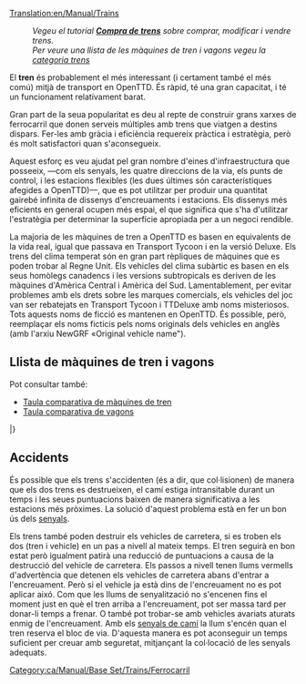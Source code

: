 [[Translation:en/Manual/Trains]]
{{ca/Taula de contingut}}
:''Vegeu el tutorial '''[[ca/Manual/Compra de trens|Compra de trens]]''' sobre comprar, modificar i vendre trens.''
:''Per veure una llista de les màquines de tren i vagons vegeu la [[:Category:ca/Trens|categoria trens]]''

El '''tren''' és probablement el més interessant (i certament també el més comú) mitjà de transport en OpenTTD. És ràpid, té una gran capacitat, i té un funcionament relativament barat.

Gran part de la seua popularitat es deu al repte de construir grans xarxes de ferrocarril que donen serveis múltiples amb trens que viatgen a destins dispars. Fer-les amb gràcia i eficiència requereix pràctica i estratègia, però és molt satisfactori quan s'aconsegueix.

Aquest esforç es veu ajudat pel gran nombre d'eines d'infraestructura que posseeix, —com els senyals, les quatre direccions de la via, els punts de control, i les estacions flexibles (les dues últimes són característiques afegides a OpenTTD)—, que es pot utilitzar per produir una quantitat gairebé infinita de dissenys d'encreuaments i estacions. Els dissenys més eficients en general ocupen més espai, el que significa que s'ha d'utilitzar l'estratègia per determinar la superfície apropiada per a un negoci rendible.

La majoria de les màquines de tren a OpenTTD es basen en equivalents de la vida real, igual que passava en Transport Tycoon i en la versió Deluxe. Els trens del clima temperat són en gran part rèpliques de màquines que es poden trobar al Regne Unit. Els vehicles del clima subàrtic es basen en els seus homòlegs canadencs i les versions subtropicals es deriven de les màquines d'Amèrica Central i Amèrica del Sud. Lamentablement, per evitar problemes amb els drets sobre les marques comercials, els vehicles del joc van ser rebatejats en Transport Tycoon i TTDeluxe amb noms misteriosos. Tots aquests noms de ficció es mantenen en OpenTTD. És possible, però, reemplaçar els noms ficticis pels noms originals dels vehicles en anglès (amb l'arxiu NewGRF «Original vehicle name").

==Llista de màquines de tren i vagons==
Pot consultar també:
* [[ca/Manual/Base Set/Trains/Comparació de trens|Taula comparativa de màquines de tren]]
* [[ca/Manual/Base Set/Trains/Comparació de vagons|Taula comparativa de vagons]]

{{ca/Manual/Taula de vehicles/Capçalera}}
{{en/Manual/VehicleTable/Header|Vapor}}
{{en/Manual/VehicleTable/Row|
*[[File:en/Manual/Base Set/Trains/Kirbypaultank.png|Locomotora Kirby Paul Tank]] [[ca/Manual/Base Set/Trains/Kirby Paul Tank|Kirby Paul Tank]]
*[[File:en/Manual/Base Set/Trains/Chaneyjubilee.png|Locomotora Chaney "Jubilee"]] [[ca/Chaney "Jubilee"|Chaney "Jubilee"]]
*[[File:en/Manual/Base Set/Trains/Ginzua4.png|Locomotora Ginzu "A4"]] [[ca/Ginzu "A4"|Ginzu "A4"]]
*[[File:en/Manual/Base Set/Trains/Sh8p.png|Locomotora SH "8P"]] [[ca/SH "8P"|SH "8P"]]
|
*[[File:en/Manual/Base Set/Trains/Wills280.png|Locomotora Wills 2-8-0]] [[ca/Wills 2-8-0|Wills 2-8-0]]
|
*[[File:en/Manual/Base Set/Trains/Wills280.png|Locomotora Wills 2-8-0]] [[ca/Wills 2-8-0|Wills 2-8-0]]
|
*[[File:en/Manual/Base Set/Trains/Powernautchoochoo.png|Locomotora Ploddyphut Choo-Choo]] [[ca/Ploddyphut Choo-Choo|Ploddyphut Choo-Choo]]
*[[File:en/Manual/Base Set/Trains/Ploddyphutchoochoo.png|Locomotora Powernaut Choo-Choo]] [[ca/Powernaut Choo-Choo|Powernaut Choo-Choo]]
*[[File:en/Manual/Base Set/Trains/Mightymoverchoochoo.png|Locomotora Might Mover Choo-Choo]] [[ca/Mightymover Choo-Choo|Mightymover Choo-Choo]]
}}
{{en/Manual/VehicleTable/Header|Dièsel}}
{{en/Manual/VehicleTable/Row|
*[[File:en/Manual/Base Set/Trains/Manleymoreldmu.png|Locomotora Manley-Morel DMU]] [[ca/Manley-Morel DMU|Manley-Morel DMU]]
*[[File:en/Manual/Base Set/Trains/Shhendry25.png|Locomotora SH/Hendry "25"]] [[ca/SH/Hendry "25"|SH/Hendry "25"]]
*[[File:en/Manual/Base Set/Trains/Floss47.png|Locomotora Floss "47"]] [[ca/Floss "47"|Floss "47"]]
*[[File:en/Manual/Base Set/Trains/Uu37.png|Locomotora UU "37"]] [[ca/UU "37"|UU "37"]]
*[[File:en/Manual/Base Set/Trains/Sh125.png|Locomotora SH "125"]] [[ca/SH "125"|SH "125"]]
*[[File:en/Manual/Base Set/Trains/Dash.png|Locomotora "Dash"]] [[ca/Dash|"Dash"]]
|
*[[File:en/Manual/Base Set/Trains/Mjs250.png|Locomotora MJS 250]] [[ca/MJS250|MJS250]]
*[[File:en/Manual/Base Set/Trains/Kelling3100.png|Locomotora Kelling 3100]] [[ca/Kelling 3100|Kelling 3100]]
*[[File:en/Manual/Base Set/Trains/Cs4000.png|Locomotora CS4000]] [[ca/CS4000|CS4000]]
*[[File:en/Manual/Base Set/Trains/Cs2400.png|Locomotora CS2400]] [[ca/CS2400|CS4000]]
*[[File:en/Manual/Base Set/Trains/Mjs1000.png|Locomotora MJS 1000]] [[ca/MJS 1000|MJS 1000]]
*[[File:en/Manual/Base Set/Trains/Centennial.png|Locomotora Centennial]] [[ca/Centennial|Centennial]]
*[[File:en/Manual/Base Set/Trains/Turnerturbo.png|Locomotora Turner Turbo]] [[ca/Turner Turbo|Turner Turbo]]
|
*[[File:en/Manual/Base Set/Trains/Mjs250.png|Locomotora MJS 250]] [[ca/MJS250|MJS250]]
*[[File:en/Manual/Base Set/Trains/Kelling3100.png|Locomotora Kelling 3100]] [[ca/Kelling 3100|Kelling 3100]]
*[[File:en/Manual/Base Set/Trains/Cs4000.png|Locomotora CS4000]] [[ca/CS4000|CS4000]]
*[[File:en/Manual/Base Set/Trains/Cs2400.png|Locomotora CS2400]] [[ca/CS2400|CS4000]]
*[[File:en/Manual/Base Set/Trains/Mjs1000.png|Locomotora MJS 1000]] [[ca/MJS 1000|MJS 1000]]
*[[File:en/Manual/Base Set/Trains/Centennial.png|Locomotora Centennial]] [[ca/Centennial|Centennial]]
*[[File:en/Manual/Base Set/Trains/Turnerturbo.png|Locomotora Turner Turbo]] [[ca/Turner Turbo|Turner Turbo]]
|
*[[File:en/Manual/Base Set/Trains/Ploddyphutdiesel.png|Locomotora Ploddyphut Diesel]] [[ca/Ploddyphut Diesel|Ploddyphut Diesel]]
*[[File:en/Manual/Base Set/Trains/Powernautdiesel.png|Locomotora Powernaut Diesel]] [[ca/Powernaut Diesel|Powernaut Diesel]]
}}
{{en/Manual/VehicleTable/Header|Elèctrica}}
{{en/Manual/VehicleTable/Row|
*[[File:en/Manual/Base Set/Trains/Sh30.png|Locomotora SH "30"]] [[ca/SH "30"|SH "30"]]
*[[File:en/Manual/Base Set/Trains/Sh40.png|Locomotora SH "40"]] [[ca/SH "40"|SH "40"]]
*[[File:en/Manual/Base Set/Trains/Tim.png|Locomotora "T.I.M"]] [[ca/T.I.M.|"T.I.M."]]
*[[File:en/Manual/Base Set/Trains/Asiastar.png|Locomotora "Asiastar"]] [[ca/AsiaStar|"AsiaStar"]]
|
Cap
|
Cap
|
Cap
}}
{{en/Manual/VehicleTable/Header|Monorail}}
{{en/Manual/VehicleTable/Row|
*[[File:en/Manual/Base Set/Trains/X2001.png|Locomotora monorail X2001]] [[ca/X2001|'X2001']]
*[[File:en/Manual/Base Set/Trains/Millenniumz1.png|Locomotora monorail Milennium 'Z1']] [[ca/Millennium Z1|'Millennium Z1']]
|
*[[File:en/Manual/Base Set/Trains/X2001.png|Locomotora monorail X2001]] [[ca/X2001|'X2001']]
*[[File:en/Manual/Base Set/Trains/Millenniumz1.png|Locomotora monorail Milennium 'Z1']] [[ca/Millennium Z1|'Millennium Z1']]
|
*[[File:en/Manual/Base Set/Trains/X2001.png|Locomotora monorail X2001]] [[ca/X2001|'X2001']]
*[[File:en/Manual/Base Set/Trains/Millenniumz1.png|Locomotora monorail Milennium 'Z1']] [[ca/Millennium Z1|'Millennium Z1']]
|
*[[File:en/Manual/Base Set/Trains/Wizzowowz99.png|Locomotora monorail Wizzowow 'Z99']] [[ca/Wizzowow Z99|Wizzowow Z99]]
}}
{{en/Manual/VehicleTable/Header|MagLev}}
{{en/Manual/VehicleTable/Row|
*[[File:en/Manual/Base Set/Trains/Lev1leviathan.png|Locomotora MagLev 1: Leviathan]] [[ca/Lev1 'Leviathan'|Lev1 'Leviathan']]
*[[File:en/Manual/Base Set/Trains/Lev2cyclops.png|Locomotora MagLev 2: Cyclops]] [[ca/Lev2 'Cyclops'|Lev2 'Cyclops']]
*[[File:en/Manual/Base Set/Trains/Lev3pegasus.png|Locomotora MagLev 3: Pegasus]] [[ca/Lev3 'Pegasus'|Lev3 'Pegasus']]
*[[File:en/Manual/Base Set/Trains/Lev4chimaerarhead.png|Locomotora MagLev 4: Chimaera (cap)]] [[ca/Lev4 'Chimaera'|Lev4 'Chimaera']]
|
*[[File:en/Manual/Base Set/Trains/Lev1leviathan.png|Locomotora MagLev 1: Leviathan]] [[ca/Lev1 'Leviathan'|Lev1 'Leviathan']]
*[[File:en/Manual/Base Set/Trains/Lev2cyclops.png|Locomotora MagLev 2: Cyclops]] [[ca/Lev2 'Cyclops'|Lev2 'Cyclops']]
*[[File:en/Manual/Base Set/Trains/Lev3pegasus.png|Locomotora MagLev 3: Pegasus]] [[ca/Lev3 'Pegasus'|Lev3 'Pegasus']]
*[[File:en/Manual/Base Set/Trains/Lev4chimaerarhead.png|Locomotora MagLev 4: Chimaera (cap)]] [[ca/Lev4 'Chimaera'|Lev4 'Chimaera']]
|
*[[File:en/Manual/Base Set/Trains/Lev1leviathan.png|Locomotora MagLev 1: Leviathan]] [[ca/Lev1 'Leviathan'|Lev1 'Leviathan']]
*[[File:en/Manual/Base Set/Trains/Lev2cyclops.png|Locomotora MagLev 2: Cyclops]] [[ca/Lev2 'Cyclops'|Lev2 'Cyclops']]
*[[File:en/Manual/Base Set/Trains/Lev3pegasus.png|Locomotora MagLev 3: Pegasus]] [[ca/Lev3 'Pegasus'|Lev3 'Pegasus']]
*[[File:en/Manual/Base Set/Trains/Lev4chimaerarhead.png|Locomotora MagLev 4: Chimaera (cap)]] [[ca/Lev4 'Chimaera'|Lev4 'Chimaera']]
|
*[[File:en/Manual/Base Set/Trains/Wizzowowrocketeer.png|Locomotora Wizzowow Rocketeer]] [[ca/Wizzowow Rocketeer|Wizzowow Rocketeer]]
}}
{{en/Manual/VehicleTable/Header|Vagons}}
{{en/Manual/VehicleTable/Row|
*[[File:en/Manual/Base Set/Trains/Passengercarriage.png|Vagó per Passatgers estàndard]] [[ca/Vagó per Passatgers|Vagó per Passatgers]]
*[[File:en/Manual/Base Set/Trains/Mailvan.png|Vagó per Correu estàndard]] [[ca/Vagó per Correu|Vagó per Correu]]
*[[File:en/Manual/Base Set/Trains/Coaltruck.png|Vagó per Carbó estàndard]] [[ca/Vagó per Carbó|Vagó per Carbó]]
*[[File:en/Manual/Base Set/Trains/Oiltanker.png|Tanc de Petroli estàndard]] [[ca/Tanc de Petroli|Tanc de Petroli]]
*[[File:en/Manual/Base Set/Trains/Livestockvan.png|Vagó per Bestiar estàndard]] [[ca/Vagó per Bestiar|Vagó per Bestiar]]
*[[File:en/Manual/Base Set/Trains/Goodsvan.png|Vagó de Mercaderies estàndard]] [[ca/Vagó de Mercaderies|Vagó de Mercaderies]]
*[[File:en/Manual/Base Set/Trains/Grainhopper.png|Vagó per Gra estàndard]] [[ca/Vagó per Gra|Vagó per Gra]]
*[[File:en/Manual/Base Set/Trains/Woodtruck.png|Vagó per Fusta estàndard]] [[ca/Vagó per Fusta|Vagó per Fusta]]
*[[File:en/Manual/Base Set/Trains/Ironorehopper.png|Vagó per Mineral de Ferro estàndard]] [[ca/Vagó per Mineral de Ferro|Vagó per Mineral de Ferro]]
*[[File:en/Manual/Base Set/Trains/Steeltruck.png|Vagó per Acer estàndard]] [[ca/Vagó per Acer|Vagó per Acer]]
*[[File:en/Manual/Base Set/Trains/Armouredvan.png|Vagó Blindat estàndard]] [[ca/Vagó Blindat|Vagó Blindat]]
|
*[[File:en/Manual/Base Set/Trains/Passengercarriagex.png|Vagó per Passatgers Tropical i Subàrctic]] [[ca/Vagó per Passatgers|Vagó per Passatgers]]
*[[File:en/Manual/Base Set/Trains/Mailvan.png|Vagó per Correu estàndard]] [[ca/Vagó per Correu|Vagó per Correu]]
*[[File:en/Manual/Base Set/Trains/Coaltruck.png|Vagó per Carbó estàndard]] [[ca/Vagó per Carbó|Vagó per Carbó]]
*[[File:en/Manual/Base Set/Trains/Oiltanker.png|Tanc de Petroli estàndard]] [[ca/Tanc de Petroli|Tanc de Petroli]]
*[[File:en/Manual/Base Set/Trains/Livestockvan.png|Vagó per Bestiar estàndard]] [[ca/Vagó per Bestiar|Vagó per Bestiar]]
*[[File:en/Manual/Base Set/Trains/Goodsvan.png|Vagó de Mercaderies estàndard]] [[ca/Vagó de Mercaderies|Vagó de Mercaderies]]
*[[File:en/Manual/Base Set/Trains/Grainhopper.png|Vagó per Gra estàndard]] [[ca/Vagó per Gra|Vagó per Gra]]
*[[File:en/Manual/Base Set/Trains/Woodtruck.png|Vagó per Fusta estàndard]] [[ca/Vagó per Fusta|Vagó per Fusta]]
*[[File:en/Manual/Base Set/Trains/Armouredvan.png|Vagó Blindat estàndard]] [[ca/Vagó Blindat|Vagó Blindat]]
*[[File:en/Manual/Base Set/Trains/Foodvan.png|Vagó per Queviures Tropical i Subàrctic]] [[ca/Vagó per Queviures|Vagó per Queviures]]
*[[File:en/Manual/Base Set/Trains/Papertruck.png|Vagó per Paper Tropical i Subàrctic]] [[ca/Vagó per Paper|Vagó per Paper]]
|
*[[File:en/Manual/Base Set/Trains/Passengercarriagex.png|Vagó per Passatgers Tropical i Subàrctic]] [[ca/Vagó per Passatgers|Vagó per Passatgers]]
*[[File:en/Manual/Base Set/Trains/Mailvan.png|Vagó per Correu estàndard]] [[ca/Vagó per Correu|Vagó per Correu]]
*[[File:en/Manual/Base Set/Trains/Oiltanker.png|Tanc de Petroli estàndard]] [[ca/Tanc de Petroli|Tanc de Petroli]]
*[[File:en/Manual/Base Set/Trains/Goodsvan.png|Vagó de Mercaderies estàndard]] [[ca/Vagó de Mercaderies|Vagó de Mercaderies]]
*[[File:en/Manual/Base Set/Trains/Grainhopper.png|Vagó per Gra estàndard]] [[ca/Vagó per Gra|Vagó per Gra]]
*[[File:en/Manual/Base Set/Trains/Woodtruck.png|Vagó per Fusta estàndard]] [[ca/Vagó per Fusta|Vagó per Fusta]]
*[[File:en/Manual/Base Set/Trains/Armouredvan.png|Vagó Blindat estàndard]] [[ca/Vagó Blindat|Vagó Blindat]]
*[[File:en/Manual/Base Set/Trains/Foodvan.png|Vagó per Queviures Tropical i Subàrctic]] [[ca/Vagó per Queviures|Vagó per Queviures]]
*[[File:en/Manual/Base Set/Trains/Copperorehopper.png|Vagó per Mineral de Coure Tropical]] [[ca/Vagó per Mineral de Coure|Vagó per Mineral de Coure]]
*[[File:en/Manual/Base Set/Trains/Watertanker.png|Tanc d'Aigua Tropical]] [[ca/Tanc d'Aigua|Tanc d'Aigua]]
*[[File:en/Manual/Base Set/Trains/Fruittruck.png|Vagó per Fruita Tropical]] [[ca/Vagó per Fruita|Vagó per Fruita]]
*[[File:en/Manual/Base Set/Trains/Rubbertruck.png|Vagó per Cautxú Tropical]] [[ca/Vagó per Cautxú|Vagó per Cautxú]]
|
*[[File:en/Manual/Base Set/Trains/Passengercarriagetoyland.png|Vagó per Passatgers]] [[ca/Vagó per Passatgers|Vagó per Passatgers]]
*[[File:en/Manual/Base Set/Trains/Mailvanx.png|Vagó per Correu]] [[ca/Vagó per Correu|Vagó per Correu]]
*[[File:en/Manual/Base Set/Trains/Sugartruck.png|Vagó per Sucre]] [[ca/Vagó per Sucre|Vagó per Sucre]]
*[[File:en/Manual/Base Set/Trains/Candyflosshopper.png|Vagó per Cotó de Sucre]] [[ca/Vagó per Cotó de Sucre|Vagó per Cotó de Sucre]]
*[[File:en/Manual/Base Set/Trains/Toffeehopper.png|Vagó per Caramels]] [[ca/Vagó per Caramels|Vagó per Caramels]]
*[[File:en/Manual/Base Set/Trains/Bubblevan.png|Vagó per Bombolles]] [[ca/Vagó per Bombolles|Vagó per Bombolles]]
*[[File:en/Manual/Base Set/Trains/Colatanker.png|Tanc per Refresc]] [[ca/Tanc per Refresc|Tanc per Refresc]]
*[[File:en/Manual/Base Set/Trains/Sweetvan.png|Vagó per Dolços]] [[ca/Vagó per Dolços|Vagó per Dolços]]
*[[File:en/Manual/Base Set/Trains/Toyvan.png|Vagó per Joguines]] [[ca/Vagó per Joguines|Vagó per Joguines]]
*[[File:en/Manual/Base Set/Trains/Batterytruck.png|Vagó per Piles]] [[ca/Vagó per Piles|Vagó per Piles]]
*[[File:en/Manual/Base Set/Trains/Fuzzydrinktruck.png|Vagó per Begudes Gasoses]] [[ca/Vagó per Begudes Gasoses|Vagó per Begudes Gasoses]]
*[[File:en/Manual/Base Set/Trains/Plastictruck.png|Vagó per Plàstic]] [[ca/Vagó per Plàstic|Vagó per Plàstic]]
}}
|}

==Accidents==
És possible que els trens s'accidenten (és a dir, que col·lisionen) de manera que els dos trens es destrueixen, el camí estiga intransitable durant un temps i les seues puntuacions baixen de manera significativa a les estacions més pròximes. La solució d'aquest problema està en fer un bon ús dels [[ca/Manual/Senyals|senyals]].

Els trens també poden destruir els vehicles de carretera, si es troben els dos (tren i vehicle) en un pas a nivell al mateix temps. El tren seguirà en bon estat però igualment patirà una reducció de puntuacions a causa de la destrucció del vehicle de carretera. Els passos a nivell tenen llums vermells d'advertència que detenen els vehicles de carretera abans d'entrar a l'encreuament. Però si el vehicle ja està dins de l'encreuament no es pot aplicar aixó. Com que les llums de senyalització no s'encenen fins el moment just en què el tren arriba a l'encreuament, pot ser massa tard per donar-li temps a frenar. O també pot trobar-se amb vehicles avariats aturats enmig de l'encreuament. Amb els [[ca/Manual/Senyals#senyals-de-cami|senyals de camí]] la llum s'encén quan el tren reserva el bloc de via. D'aquesta manera es pot aconseguir un temps suficient per creuar amb seguretat, mitjançant la col·locació de les senyals adequats.

[[Category:ca/Manual/Base Set/Trains/Ferrocarril]]